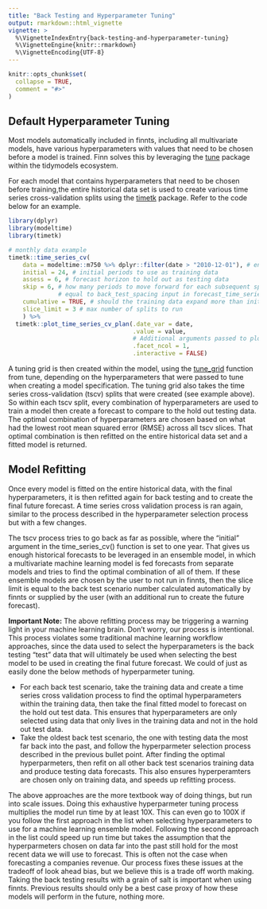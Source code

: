 ```yaml
---
title: "Back Testing and Hyperparameter Tuning"
output: rmarkdown::html_vignette
vignette: >
  %\VignetteIndexEntry{back-testing-and-hyperparameter-tuning}
  %\VignetteEngine{knitr::rmarkdown}
  %\VignetteEncoding{UTF-8}
---
```


```r
knitr::opts_chunk$set(
  collapse = TRUE,
  comment = "#>"
)
```

## Default Hyperparameter Tuning

Most models automatically included in finnts, including all multivariate models, have various hyperparameters with values that need to be chosen before a model is trained. Finn solves this by leveraging the [tune](https://tune.tidymodels.org/reference/tune.html) package within the tidymodels ecosystem. 

For each model that contains hyperparameters that need to be chosen before training,the entire historical data set is used to create various time series cross-validation splits using the [timetk](https://business-science.github.io/timetk/reference/time_series_cv.html) package. Refer to the code below for an example. 

```r
library(dplyr)
library(modeltime)
library(timetk)

# monthly data example
timetk::time_series_cv(
    data = modeltime::m750 %>% dplyr::filter(date > "2010-12-01"), # entire historical data set
    initial = 24, # initial periods to use as training data
    assess = 6, # forecast horizon to hold out as testing data
    skip = 6, # how many periods to move forward for each subsequent split, 
              # equal to back_test_spacing input in forecast_time_series() finnts function
    cumulative = TRUE, # should the training data expand more than initial periods in each subsequent split
    slice_limit = 3 # max number of splits to run
    ) %>%
  timetk::plot_time_series_cv_plan(.date_var = date, 
                                   .value = value, 
                                   # Additional arguments passed to plot_time_series(),
                                   .facet_ncol = 1,
                                   .interactive = FALSE)


```

A tuning grid is then created within the model, using the [tune_grid](https://tune.tidymodels.org/reference/tune_grid.html) function from tune, depending on the hyperparameters that were passed to tune when creating a model specification. The tuning grid also takes the time series cross-validation (tscv) splits that were created (see example above). So within each tscv split, every combination of hyperparameters are used to train a model then create a forecast to compare to the hold out testing data. The optimal combination of hyperparameters are chosen based on what had the lowest root mean squared error (RMSE) across all tscv slices. That optimal combination is then refitted on the entire historical data set and a fitted model is returned. 

## Model Refitting

Once every model is fitted on the entire historical data, with the final hyperparameters, it is then refitted again for back testing and to create the final future forecast. A time series cross validation process is ran again, similar to the process described in the hyperparameter selection process but with a few changes. 

The tscv process tries to go back as far as possible, where the "initial" argument in the time_series_cv() function is set to one year. That gives us enough historical forecasts to be leveraged in an ensemble model, in which a multivariate machine learning model is fed forecasts from separate models and tries to find the optimal combination of all of them. If these ensemble models are chosen by the user to not run in finnts, then the slice limit is equal to the back test scenario number calculated automatically by finnts or supplied by the user (with an additional run to create the future forecast). 

**Important Note:** The above refitting process may be triggering a warning light in your machine learning brain. Don't worry, our process is intentional. This process violates some traditional machine learning workflow approaches, since the data used to select the hyperparameters is the back testing  "test" data that will ultimately be used when selecting the best model to be used in creating the final future forecast. We could of just as easily done the below methods of hyperparmeter tuning. 

- For each back test scenario, take the training data and create a time series cross validation process to find the optimal hyperparameters within the training data, then take the final fitted model to forecast on the hold out test data. This ensures that hyperparameters are only selected using data that only lives in the training data and not in the hold out test data. 
- Take the oldest back test scenario, the one with testing data the most far back into the past, and follow the hyperparmeter selection process described in the previous bullet point. After finding the optimal hyperparmeters, then refit on all other back test scenarios training data and produce testing data forecasts. This also ensures hyperperamters are chosen only on training data, and speeds up refitting process. 

The above approaches are the more textbook way of doing things, but run into scale issues. Doing this exhaustive hyperparmeter tuning process multiplies the model run time by at least 10X. This can even go to 100X if you follow the first approach in the list when selecting hyperparameters to use for a machine learning ensemble model. Following the second approach in the list could speed up run time but takes the assumption that the hyperparmeters chosen on data far into the past still hold for the most recent data we will use to forecast. This is often not the case when forecasting a companies revenue. Our process fixes these issues at the tradeoff of look ahead bias, but we believe this is a trade off worth making. Taking the back testing results with a grain of salt is important when using finnts. Previous results should only be a best case proxy of how these models will perform in the future, nothing more. 

